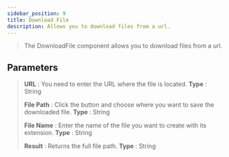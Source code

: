 ---
sidebar_position: 9
title: Download File
description: Allows you to download files from a url.
---
> The DownloadFile component allows you to download files from a url.

## Parameters

> **URL** : You need to enter the URL where the file is located. **Type** : String
>
> **File Path** : Click the button and choose where you want to save the downloaded file. **Type** : String
>
> **File Name** : Enter the name of the file you want to create with its extension. **Type** : String
>
> **Result** : Returns the full file path. **Type** : String
